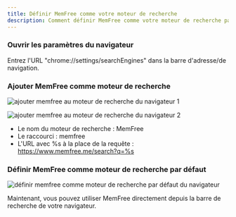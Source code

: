 ```yaml
---
title: Définir MemFree comme votre moteur de recherche
description: Comment définir MemFree comme votre moteur de recherche par défaut dans le navigateur
---
```


<Steps>

### Ouvrir les paramètres du navigateur

Entrez l'URL "chrome://settings/searchEngines" dans la barre d'adresse/de navigation.

### Ajouter MemFree comme moteur de recherche

<img
    className="mt-4 overflow-hidden rounded-lg border"
    src="/images/doc/add-search-engine1.png"
    alt="ajouter memfree au moteur de recherche du navigateur 1"
/>

<img
    className="mt-4 overflow-hidden rounded-lg border"
    src="/images/doc/add-search-engine2.png"
    alt="ajouter memfree au moteur de recherche du navigateur 2"
/>

-   Le nom du moteur de recherche : MemFree
-   Le raccourci : memfree
-   L'URL avec %s à la place de la requête : https://www.memfree.me/search?q=%s

### Définir MemFree comme moteur de recherche par défaut

<img
    className="mt-4 overflow-hidden rounded-lg border"
    src="/images/doc/default-search-engine.png"
    alt="définir memfree comme moteur de recherche par défaut du navigateur"
/>
</Steps>

Maintenant, vous pouvez utiliser MemFree directement depuis la barre de recherche de votre navigateur.